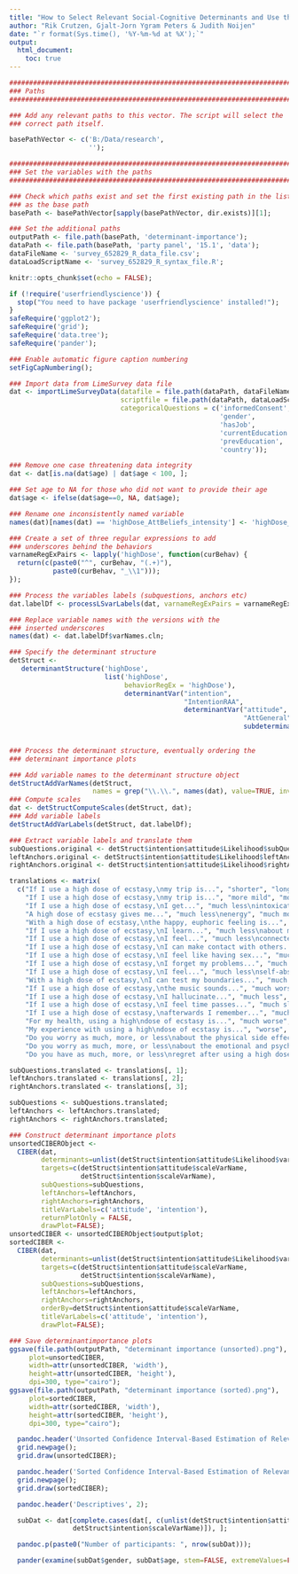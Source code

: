 ```yaml
---
title: "How to Select Relevant Social-Cognitive Determinants and Use them in the Development of Behaviour Change Interventions? Introducing Confidence Interval-Based Estimation of Relevance."
author: "Rik Crutzen, Gjalt-Jorn Ygram Peters & Judith Noijen"
date: "`r format(Sys.time(), '%Y-%m-%d at %X');`"
output:
  html_document:
    toc: true
---
```


```r

########################################################################
### Paths
########################################################################

### Add any relevant paths to this vector. The script will select the
### correct path itself.

basePathVector <- c('B:/Data/research',
                    '');

########################################################################
### Set the variables with the paths
########################################################################

### Check which paths exist and set the first existing path in the list
### as the base path
basePath <- basePathVector[sapply(basePathVector, dir.exists)][1];

### Set the additional paths
outputPath <- file.path(basePath, 'determinant-importance');
dataPath <- file.path(basePath, 'party panel', '15.1', 'data');
dataFileName <- 'survey_652829_R_data_file.csv';
dataLoadScriptName <- 'survey_652829_R_syntax_file.R';

knitr::opts_chunk$set(echo = FALSE);

if (!require('userfriendlyscience')) {
  stop("You need to have package 'userfriendlyscience' installed!");
}
safeRequire('ggplot2');
safeRequire('grid');
safeRequire('data.tree');
safeRequire('pander');

### Enable automatic figure caption numbering
setFigCapNumbering();

```

```r

### Import data from LimeSurvey data file
dat <- importLimeSurveyData(datafile = file.path(dataPath, dataFileName),
                            scriptfile = file.path(dataPath, dataLoadScriptName),
                            categoricalQuestions = c('informedConsent',
                                                     'gender',
                                                     'hasJob',
                                                     'currentEducation',
                                                     'prevEducation',
                                                     'country'));

### Remove one case threatening data integrity
dat <- dat[is.na(dat$age) | dat$age < 100, ];

### Set age to NA for those who did not want to provide their age
dat$age <- ifelse(dat$age==0, NA, dat$age);

### Rename one inconsistently named variable
names(dat)[names(dat) == 'highDose_AttBeliefs_intensity'] <- 'highDose_AttBeliefs_intens';

### Create a set of three regular expressions to add
### underscores behind the behaviors
varnameRegExPairs <- lapply('highDose', function(curBehav) {
  return(c(paste0("^", curBehav, "(.+)"),
           paste0(curBehav, "_\\1")));
});

### Process the variables labels (subquestions, anchors etc)
dat.labelDf <- processLSvarLabels(dat, varnameRegExPairs = varnameRegExPairs);

### Replace variable names with the versions with the
### inserted underscores
names(dat) <- dat.labelDf$varNames.cln;

### Specify the determinant structure
detStruct <-
   determinantStructure('highDose',
                        list('highDose',
                             behaviorRegEx = 'highDose'),
                             determinantVar("intention",
                                            "IntentionRAA",
                                            determinantVar("attitude",
                                                           "AttGeneral",
                                                           subdeterminants("Likelihood",
                                                                           "AttBeliefs"))));

### Process the determinant structure, eventually ordering the
### determinant importance plots

### Add variable names to the determinant structure object
detStructAddVarNames(detStruct,
                     names = grep("\\.\\.", names(dat), value=TRUE, invert=TRUE));
### Compute scales
dat <- detStructComputeScales(detStruct, dat);
### Add variable labels
detStructAddVarLabels(detStruct, dat.labelDf);

### Extract variable labels and translate them
subQuestions.original <- detStruct$intention$attitude$Likelihood$subQuestions;
leftAnchors.original <- detStruct$intention$attitude$Likelihood$leftAnchors;
rightAnchors.original <- detStruct$intention$attitude$Likelihood$rightAnchors;

translations <- matrix(
  c("If I use a high dose of ecstasy,\nmy trip is...", "shorter", "longer",
    "If I use a high dose of ecstasy,\nmy trip is...", "more mild", "more intense",
    "If I use a high dose of ecstasy,\nI get...", "much less\nintoxicated", "much more\nintoxicated",
    "A high dose of ecstasy gives me...", "much less\nenergy", "much more\nenergy",
    "With a high dose of ecstasy,\nthe happy, euphoric feeling is...", "much weaker", "much stronger",
    "If I use a high dose of ecstasy,\nI learn...", "much less\nabout myself", "much more\nabout myself",
    "If I use a high dose of ecstasy,\nI feel...", "much less\nconnected\n to others", "much more\nconnected\nto others",
    "If I use a high dose of ecstasy,\nI can make contact with others...", "much harder", "much easier",
    "If I use a high dose of ecstasy,\nI feel like having sex...", "much less", "much more",
    "If I use a high dose of ecstasy,\nI forget my problems...", "much slower", "much faster",
    "If I use a high dose of ecstasy,\nI feel...", "much less\nself-absorbed", "much more\nself-absorbed",
    "With a high dose of ecstasy,\nI can test my boundaries...", "much less", "much better",
    "If I use a high dose of ecstasy,\nthe music sounds...", "much worse", "much better",
    "If I use a high dose of ecstasy,\nI hallucinate...", "much less", "much more",
    "If I use a high dose of ecstasy,\nI feel time passes...", "much slower", "much faster",
    "If I use a high dose of ecstasy,\nafterwards I remember...", "much less", "much more",
    "For my health, using a high\ndose of ecstasy is...", "much worse", "much better",
    "My experience with using a high\ndose of ecstasy is...", "worse", "better",
    "Do you worry as much, more, or less\nabout the physical side effects of\nusing a high dose of ecstasy?", "worry\nmuch less", "worry\nmuch more",
    "Do you worry as much, more, or less\nabout the emotional and psychic side\neffects of using a high dose of ecstasy?", "worry\nmuch less", "worry\nmuch more",
    "Do you have as much, more, or less\nregret after using a high dose of ecstasy?", "much less\nregret", "much more\nregret"), ncol=3, byrow=TRUE);

subQuestions.translated <- translations[, 1];
leftAnchors.translated <- translations[, 2];
rightAnchors.translated <- translations[, 3];

subQuestions <- subQuestions.translated;
leftAnchors <- leftAnchors.translated;
rightAnchors <- rightAnchors.translated;

### Construct determinant importance plots
unsortedCIBERObject <-
  CIBER(dat,
        determinants=unlist(detStruct$intention$attitude$Likelihood$varNames),
        targets=c(detStruct$intention$attitude$scaleVarName,
                  detStruct$intention$scaleVarName),
        subQuestions=subQuestions,
        leftAnchors=leftAnchors,
        rightAnchors=rightAnchors,
        titleVarLabels=c('attitude', 'intention'),
        returnPlotOnly = FALSE,
        drawPlot=FALSE);
unsortedCIBER <- unsortedCIBERObject$output$plot;
sortedCIBER <-
  CIBER(dat,
        determinants=unlist(detStruct$intention$attitude$Likelihood$varNames),
        targets=c(detStruct$intention$attitude$scaleVarName,
                  detStruct$intention$scaleVarName),
        subQuestions=subQuestions,
        leftAnchors=leftAnchors,
        rightAnchors=rightAnchors,
        orderBy=detStruct$intention$attitude$scaleVarName,
        titleVarLabels=c('attitude', 'intention'),
        drawPlot=FALSE);

### Save determinantimportance plots
ggsave(file.path(outputPath, "determinant importance (unsorted).png"),
     plot=unsortedCIBER,
     width=attr(unsortedCIBER, 'width'),
     height=attr(unsortedCIBER, 'height'),
     dpi=300, type="cairo");
ggsave(file.path(outputPath, "determinant importance (sorted).png"),
     plot=sortedCIBER,
     width=attr(sortedCIBER, 'width'),
     height=attr(sortedCIBER, 'height'),
     dpi=300, type="cairo");

```

```r
  pandoc.header('Unsorted Confidence Interval-Based Estimation of Relevance plot', 2);
  grid.newpage();
  grid.draw(unsortedCIBER);
```

```r
  pandoc.header('Sorted Confidence Interval-Based Estimation of Relevance plot', 2);
  grid.newpage();
  grid.draw(sortedCIBER);
```

```r

  pandoc.header('Descriptives', 2);

  subDat <- dat[complete.cases(dat[, c(unlist(detStruct$intention$attitude$Likelihood$varNames), detStruct$intention$attitude$scaleVarName,
                detStruct$intention$scaleVarName)]), ];

  pandoc.p(paste0("Number of participants: ", nrow(subDat)));

  pander(examine(subDat$gender, subDat$age, stem=FALSE, extremeValues=FALSE));

```
